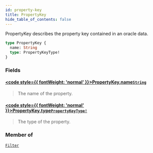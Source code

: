 ```yaml
---
id: property-key
title: PropertyKey
hide_table_of_contents: false
---
```








PropertyKey describes the property key contained in an oracle data.

```graphql
type PropertyKey {
  name: String
  type: PropertyKeyType!
}
```


### Fields

#### [<code style={{ fontWeight: 'normal' }}>PropertyKey.<b>name</b></code>](#)<Bullet />[`String`](/docs/testnet/graphql/scalars/string) <Badge class="secondary" text="scalar"/>
> The name of the property.
> 

#### [<code style={{ fontWeight: 'normal' }}>PropertyKey.<b>type</b></code>](#)<Bullet />[`PropertyKeyType!`](/docs/testnet/graphql/enums/property-key-type) <Badge class="secondary" text="non-null"/> <Badge class="secondary" text="enum"/>
> The type of the property.
> 



### Member of

[`Filter`](/docs/testnet/graphql/objects/filter)  <Badge class="secondary" text="object"/>



